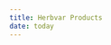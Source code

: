 ```yaml
---
title: Herbvar Products
date: today
---
```


<!-- ```{r} -->
<!-- #| echo: false -->

<!-- # pull the publications and presentations from Zotero via api -->
<!-- # with Refmanager (see -->
<!-- # https://docs.ropensci.org/RefManageR/index.html) -->
<!-- library(RefManageR) -->
<!-- library(knitr) -->
<!-- library(markdown) -->

<!-- pubs<-ReadZotero(group = "5539815", -->
<!--            .params = list(key = "p7F1H0PRo5JpntQLrESjj1al", -->
<!--                           collection = "K4QE2MGT"), -->
<!--            temp.file = tempfile(fileext = ".bib"), -->
<!--            delete.file = TRUE) -->

<!-- pres<-ReadZotero(group = "5539815", -->
<!--                  .params = list(key = "p7F1H0PRo5JpntQLrESjj1al", -->
<!--                                 collection = "7M4HYQEI"), -->
<!--                  temp.file = tempfile(fileext = ".bib"), -->
<!--                  delete.file = TRUE) -->

<!-- # set the options for the bibliography -->
<!-- BibOptions(check.entries = FALSE,  -->
<!--            style = "markdown",  -->
<!--            bib.style = "markdown",  -->
<!--            cite.style = 'html', -->
<!--            hyperlink="FALSE", -->
<!--            no.print.fields= c("url", "isbn","urldate", -->
<!--                               "issn","language", -->
<!--                               "extra","note") -->
<!-- ) -->

<!-- ``` -->
<!-- # Publications {.unnumbered} -->

<!-- A .bib file of all HerbVar publications is available for download here. -->

<!-- ```{r} -->
<!-- #| echo: false -->
<!-- #| results: asis -->

<!-- n_pubs<-length(pubs) -->
<!-- NoCite(pubs[1:n_pubs]) -->
<!--   PrintBibliography(pubs,  -->
<!--                     .opts = list(style = "markdown", -->
<!--                                       bib.style = "authoryear")) -->

<!-- ``` -->


<!-- # Presentations {.unnumbered} -->

<!-- A .bib file of all HerbVar presentations is available for download here. -->

<!-- ```{r} -->
<!-- #| echo: false -->
<!-- #| results: asis -->

<!-- n_pres<-length(pres) -->
<!-- NoCite(pres[1:n_pres]) -->
<!--   PrintBibliography(pres, .opts = list(style = "markdown", -->
<!--                                       bib.style = "authoryear")) -->
<!-- ``` -->







<!-- ::: {#refs} -->
<!-- ::: -->
